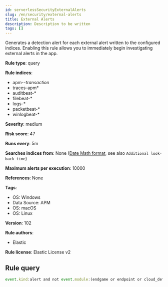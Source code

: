 ```yaml
---
id: serverlessSecurityExternalAlerts
slug: /en/security/external-alerts
title: External Alerts
description: Description to be written
tags: []
---
```


<div id="external-alerts"></div>

Generates a detection alert for each external alert written to the configured indices. Enabling this rule allows you to immediately begin investigating external alerts in the app.

**Rule type**: query

**Rule indices**: 

* apm-*-transaction*
* traces-apm*
* auditbeat-*
* filebeat-*
* logs-*
* packetbeat-*
* winlogbeat-*

**Severity**: medium

**Risk score**: 47

**Runs every**: 5m

**Searches indices from**: None ([Date Math format](((ref))/common-options.html#date-math), see also <DocLink id="serverlessSecurityRulesUiCreate" section="set-the-rules-schedule">`Additional look-back time`</DocLink>)

**Maximum alerts per execution**: 10000

**References**: None

**Tags**: 

* OS: Windows
* Data Source: APM
* OS: macOS
* OS: Linux

**Version**: 102

**Rule authors**: 

* Elastic

**Rule license**: Elastic License v2

## Rule query

```js
event.kind:alert and not event.module:(endgame or endpoint or cloud_defend)

```
